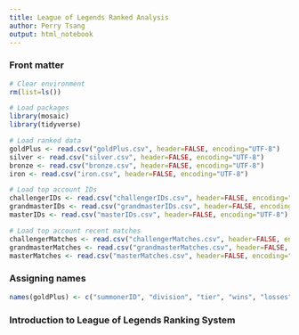 ```yaml
---
title: League of Legends Ranked Analysis
author: Perry Tsang
output: html_notebook
---
```


### Front matter
```r
# Clear environment
rm(list=ls())

# Load packages
library(mosaic)
library(tidyverse)

# Load ranked data
goldPlus <- read.csv("goldPlus.csv", header=FALSE, encoding="UTF-8")
silver <- read.csv("silver.csv", header=FALSE, encoding="UTF-8")
bronze <- read.csv("bronze.csv", header=FALSE, encoding="UTF-8")
iron <- read.csv("iron.csv", header=FALSE, encoding="UTF-8")

# Load top account IDs
challengerIDs <- read.csv("challengerIDs.csv", header=FALSE, encoding="UTF-8")
grandmasterIDs <- read.csv("grandmasterIDs.csv", header=FALSE, encoding="UTF-8")
masterIDs <- read.csv("masterIDs.csv", header=FALSE, encoding="UTF-8")

# Load top account recent matches
challengerMatches <- read.csv("challengerMatches.csv", header=FALSE, encoding="UTF-8")
grandmasterMatches <- read.csv("grandmasterMatches.csv", header=FALSE, encoding="UTF-8")
masterMatches <- read.csv("masterMatches.csv", header=FALSE, encoding="UTF-8")
```

### Assigning names
```r
names(goldPlus) <- c("summonerID", "division", "tier", "wins", "losses", "veteran")
```

### Introduction to League of Legends Ranking System